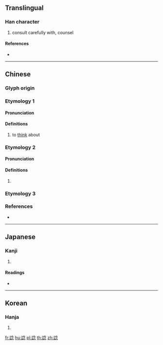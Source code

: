 {{character info/new}}
{{also|谂}}
==Translingual==

===Han character===
{{Han char|rn=149|rad=言|as=08|sn=15|four=08632|canj=YROIP}}

# consult carefully with, counsel

====References====
* {{Han ref|kx=1169.010|dkj=35660|dj=1634.020|hdz=63989.030|uh=8AD7|ud=35543|bh=E7DC|bd=59356}}

----

==Chinese==

===Glyph origin===
{{Han etym}}

===Etymology 1===
{{zh-forms|s=谂}}

====Pronunciation====
{{zh-pron
|c=nam2
|cat=v
}}

====Definitions====
{{zh-hanzi}}

# {{lb|zh|Cantonese}} to [[think]] about
#: {{zh-x|欸{e1}！喺度 '''諗''' 緊 咩 呀？|Hey, so what are you '''think'''ing about?|C|ref={{w2|zh|陳慧嫻}}, {{w2|zh|紅茶館_(歌曲)|紅茶館}}}}

===Etymology 2===
{{zh-forms|s=谂}}

====Pronunciation====
{{zh-pron
|m=shěn
|mc=y
|oc=y
|cat=
}}

====Definitions====
{{zh-hanzi}}

# {{rfdef|zh}}

===Etymology 3===
{{zh-see|𩐭|v}}

===References===
* {{R:twedu|b04682}}

----

==Japanese==

===Kanji===
{{ja-kanji|grade=|rs=言08}}

# {{defn|lang=ja|sort=言08}}

====Readings====
* {{ja-readings|on=[[しん]] (shin), [[じょう]] (jō), [[にょう]] (nyō)|kun=[[いさめる]] (isameru)|nanori=}}

----

==Korean==

===Hanja===
{{ko-hanja|hangeul=심|eumhun=|rv=sim|mr=sim|y=sim}}

# {{defn|lang=ko|sort=言08}}

[[fr:諗]]
[[hu:諗]]
[[pl:諗]]
[[th:諗]]
[[zh:諗]]